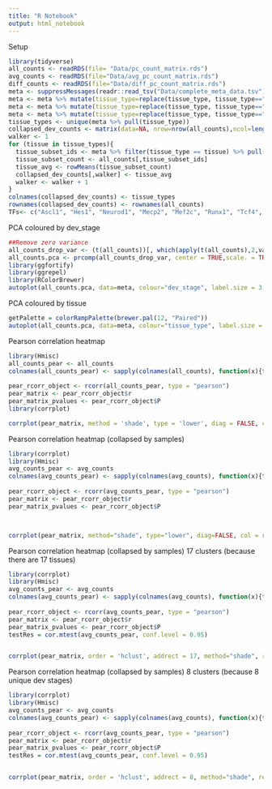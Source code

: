 ```yaml
---
title: "R Notebook"
output: html_notebook
---
```

Setup
```r
library(tidyverse)
all_counts <- readRDS(file= "Data/pc_count_matrix.rds")
avg_counts <- readRDS(file="Data/avg_pc_count_matrix.rds")
diff_counts <- readRDS(file="Data/diff_pc_count_matrix.rds")
meta <- suppressMessages(readr::read_tsv("Data/complete_meta_data.tsv"))
meta <- meta %>% mutate(tissue_type=replace(tissue_type, tissue_type=="embryonic facial prominence", "facial prominence"))
meta <- meta %>% mutate(tissue_type=replace(tissue_type, tissue_type=="skeletal muscle tissue", "muscle tissue"))
meta <- meta %>% mutate(tissue_type=replace(tissue_type, tissue_type=="skeletal muscle tissue", "muscle tissue"))
tissue_types <- unique(meta %>% pull(tissue_type))
collapsed_dev_counts <- matrix(data=NA, nrow=nrow(all_counts),ncol=length(tissue_types))
walker <- 1
for (tissue in tissue_types){
  tissue_subset_ids <- meta %>% filter(tissue_type == tissue) %>% pull(id)
  tissue_subset_count <- all_counts[,tissue_subset_ids]
  tissue_avg <- rowMeans(tissue_subset_count)
  collapsed_dev_counts[,walker] <- tissue_avg
  walker <- walker + 1
}
colnames(collapsed_dev_counts) <- tissue_types
rownames(collapsed_dev_counts) <- rownames(all_counts)
TFs<- c("Ascl1", "Hes1", "Neurod1", "Mecp2", "Mef2c", "Runx1", "Tcf4", "Pax6")
```

PCA coloured by dev_stage
```r
##Remove zero variance 
all_counts_drop_var <- (t(all_counts))[, which(apply(t(all_counts),2,var) !=0)]
all_counts.pca <- prcomp(all_counts_drop_var, center = TRUE,scale. = TRUE)
library(ggfortify)
library(ggrepel)
library(RColorBrewer)
autoplot(all_counts.pca, data=meta, colour="dev_stage", label.size = 3, size=5) + theme_cowplot(12) + scale_color_brewer(palette = "RdYlBu") 

```
PCA coloured by tissue
```r
getPalette = colorRampPalette(brewer.pal(12, "Paired"))
autoplot(all_counts.pca, data=meta, colour="tissue_type", label.size = 3, size=5) + theme_cowplot(12) + scale_color_manual(values = getPalette(length(tissue_types))) 
```

Pearson correlation heatmap
```r

library(Hmisc)
all_counts_pear <- all_counts
colnames(all_counts_pear) <- sapply(colnames(all_counts), function(x){temp_row <- meta %>% filter(id==x) 
                                                                             return(paste0(temp_row %>% pull(tissue_type), " ",temp_row %>% pull(dev_stage)))})
pear_rcorr_object <- rcorr(all_counts_pear, type = "pearson")
pear_matrix <- pear_rcorr_object$r
pear_matrix_pvalues <- pear_rcorr_object$P
library(corrplot)

corrplot(pear_matrix, method = 'shade', type = 'lower', diag = FALSE, col = rep(rev(brewer.pal(n=8, name="RdYlBu")),2), col.lim=c(0,1))

```

Pearson correlation heatmap (collapsed by samples)
```r
library(corrplot)
library(Hmisc)
avg_counts_pear <- avg_counts
colnames(avg_counts_pear) <- sapply(colnames(avg_counts), function(x){temp_row <- meta %>% filter(id==x) 
                                                                             return(paste0(temp_row %>% pull(tissue_type), " ",temp_row %>% pull(dev_stage)))})
pear_rcorr_object <- rcorr(avg_counts_pear, type = "pearson")
pear_matrix <- pear_rcorr_object$r
pear_matrix_pvalues <- pear_rcorr_object$P



corrplot(pear_matrix, method="shade", type="lower", diag=FALSE, col = rep(rev(brewer.pal(n=8, name="RdYlBu")),2), col.lim=c(0,1))

```

Pearson correlation heatmap (collapsed by samples) 17 clusters (because there are 17 tissues)
```r
library(corrplot)
library(Hmisc)
avg_counts_pear <- avg_counts
colnames(avg_counts_pear) <- sapply(colnames(avg_counts), function(x){temp_row <- meta %>% filter(id==x) 
                                                                             return(paste0(temp_row %>% pull(tissue_type), " ",temp_row %>% pull(dev_stage)))})
pear_rcorr_object <- rcorr(avg_counts_pear, type = "pearson")
pear_matrix <- pear_rcorr_object$r
pear_matrix_pvalues <- pear_rcorr_object$P
testRes = cor.mtest(avg_counts_pear, conf.level = 0.95)


corrplot(pear_matrix, order = 'hclust', addrect = 17, method="shade", rect.col = 'black', col = rep(rev(brewer.pal(n=8, name="RdYlBu")),2), col.lim=c(0,1))

```
Pearson correlation heatmap (collapsed by samples)  8 clusters (because 8 unique dev stages)
```r
library(corrplot)
library(Hmisc)
avg_counts_pear <- avg_counts
colnames(avg_counts_pear) <- sapply(colnames(avg_counts), function(x){temp_row <- meta %>% filter(id==x) 
                                                                             return(paste0(temp_row %>% pull(tissue_type), " ",temp_row %>% pull(dev_stage)))})
pear_rcorr_object <- rcorr(avg_counts_pear, type = "pearson")
pear_matrix <- pear_rcorr_object$r
pear_matrix_pvalues <- pear_rcorr_object$P
testRes = cor.mtest(avg_counts_pear, conf.level = 0.95)


corrplot(pear_matrix, order = 'hclust', addrect = 8, method="shade", rect.col = 'black', col = rep(rev(brewer.pal(n=8, name="RdYlBu")),2), col.lim=c(0,1))

```















